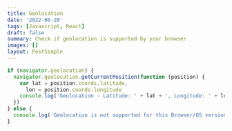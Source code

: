 ```yaml
---
title: Geolocation
date: '2022-06-20'
tags: [Javascript, React]
draft: false
summary: Check if geolocation is supported by your browser
images: []
layout: PostSimple
---
```


```js showLineNumbers
if (navigator.geolocation) {
  navigator.geolocation.getCurrentPosition(function (position) {
    var lat = position.coords.latitude,
      lon = position.coords.longitude
    console.log('Geolocation - Latitude: ' + lat + ', Longitude: ' + lon)
  })
} else {
  console.log('Geolocation is not supported for this Browser/OS version yet.')
}
```
